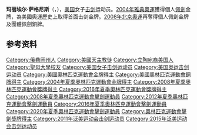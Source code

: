 {{Infobox fencer
| name           = 玛丽埃尔·扎格尼斯
| image          = Mariel Zagunis podium 2013 Fencing WCH SFS-EQ t215255.jpg
| caption        = 2013年
| full_name      = Mariel Leigh Zagunis
| birth_date     = {{birth date and age|1985|3|3|df=yes}}
| birth_place    = {{USA}}[[俄勒岡州|俄勒岡州]][[波特蘭_(俄勒岡州)|波特蘭]]
| nationality    = 
| residence      = 
| height         = 173cm
| weight         = 74kg
| country        = {{USA}}
| weapon         = [[軍刀_(擊劍)|佩剑]]
| hand           = 左手
| club           =
| natlcoach      =
| headcoach      = Ed Korfanty
| retired        = 
| fieranking     = 
| show-medals    = yes
| medaltemplates = 
{{MedalCountry| {{USA}} }}
{{MedalSport| 女子[[擊劍|擊劍]]}}
{{MedalCompetition|[[奧林匹克運動會|奧林匹克運動會]]}}
{{MedalGold | [[2004年夏季奧林匹克運動會|2004年 雅典]] | [[2004年夏季奧林匹克運動會擊劍比賽|個人佩劍]]}}
{{MedalGold | [[2008年夏季奧林匹克運動會|2008年 北京]] | [[2008年夏季奧林匹克運動會擊劍比賽|個人佩劍]]}}
{{MedalBronze | [[2008年夏季奧林匹克運動會|2008年 北京]] | [[2008年夏季奧林匹克運動會擊劍比賽|團體佩劍]]}}
{{MedalCompetition|[[世界擊劍錦標賽|世界錦標賽]]}}
{{MedalGold| [[2005年世界擊劍錦標賽|2005年 萊比錫]] | 團體佩劍}}
{{MedalGold| [[2009年世界擊劍錦標賽|2009年 安塔利亞]] | 個人佩劍}}
{{MedalGold| [[2010年世界擊劍錦標賽|2010年 巴黎]] | 個人佩劍}}
{{MedalGold| [[2014年世界擊劍錦標賽|2014年 喀山]] | 團體佩劍}}
{{MedalSilver| [[2004年世界擊劍錦標賽|2004年 紐約]] | 團體佩劍}}
{{MedalSilver| [[2006年世界擊劍錦標賽|2006年 杜林]] | 個人佩劍}}
{{MedalSilver| [[2006年世界擊劍錦標賽|2006年 杜林]] | 團體佩劍}}
{{MedalSilver| [[2011年世界擊劍錦標賽|2011年 卡塔尼亞]] | 個人佩劍}}
{{MedalSilver| [[2014年世界擊劍錦標賽|2014年 喀山]] | 個人佩劍}}
{{MedalBronze | [[2011年世界擊劍錦標賽|2011年 卡塔尼亞]] | 團體佩劍}}
{{MedalBronze | [[2012年世界擊劍錦標賽|2012年 基輔]] | 團體佩劍}}
{{MedalBronze | [[2013年世界擊劍錦標賽|2013年 布達佩斯]] | 團體佩劍}}
}}
'''玛丽埃尔·萨格尼斯'''（{{lang-en|'''Mariel Zagunis'''}}，{{bd|1985年|3月3日||}}），[[美国|美国]]女子[[击剑|击剑]]运动员。[[2004年雅典奧運|2004年雅典奧運]]獲得個人[[軍刀_(擊劍)|佩劍]]金牌，為美國奧運歷史上取得首面击剑金牌。[[2008年北京奧運|2008年北京奧運]]再奪得個人佩劍金牌及團體佩劍銅牌。

== 参考资料 ==
{{reflist}}

{{奥林匹克运动会击剑比赛女子佩剑个人冠军}}
{{世界击剑锦标赛女子佩剑个人冠军}}

{{Authority control}}
{{DEFAULTSORT:Zagunis, Mariel}}
[[Category:俄勒岡州人|Category:俄勒岡州人]]
[[Category:美國天主教徒|Category:美國天主教徒]]
[[Category:立陶宛裔美国人|Category:立陶宛裔美国人]]
[[Category:聖母大學校友|Category:聖母大學校友]]
[[Category:美国女子击剑运动员|Category:美国女子击剑运动员]]
[[Category:美国奥运击剑运动员|Category:美国奥运击剑运动员]]
[[Category:美國奧林匹克運動會金牌得主|Category:美國奧林匹克運動會金牌得主]]
[[Category:美國奧林匹克運動會銅牌得主|Category:美國奧林匹克運動會銅牌得主]]
[[Category:2004年夏季奧林匹克運動會金牌得主|Category:2004年夏季奧林匹克運動會金牌得主]]
[[Category:2008年夏季奧林匹克運動會獎牌得主|Category:2008年夏季奧林匹克運動會獎牌得主]]
[[Category:2016年夏季奧林匹克運動會獎牌得主|Category:2016年夏季奧林匹克運動會獎牌得主]]
[[Category:2008年夏季奧林匹克運動會擊劍運動員|Category:2008年夏季奧林匹克運動會擊劍運動員]]
[[Category:2012年夏季奧林匹克運動會擊劍運動員|Category:2012年夏季奧林匹克運動會擊劍運動員]]
[[Category:2016年夏季奧林匹克運動會擊劍運動員|Category:2016年夏季奧林匹克運動會擊劍運動員]]
[[Category:2020年夏季奧林匹克運動會擊劍運動員|Category:2020年夏季奧林匹克運動會擊劍運動員]]
[[Category:奧林匹克運動會擊劍獎牌得主|Category:奧林匹克運動會擊劍獎牌得主]]
[[Category:2011年泛美运动会击剑运动员|Category:2011年泛美运动会击剑运动员]]
[[Category:2015年泛美运动会击剑运动员|Category:2015年泛美运动会击剑运动员]]